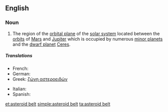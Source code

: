 ==English==
{{wikipedia}}

===Noun===
{{en-noun|sg=[[asteroid]] [[belt]]}}

# {{astronomy}} The region of the [[orbital plane]] of the [[solar system]] located between the [[orbit]]s of [[Mars]] and [[Jupiter]] which is occupied by numerous [[minor planet]]s and the [[dwarf planet]] [[Ceres]].

=====Translations=====
{{trans-top|region of the solar system}}
* French: {{t|fr|ceinture d'astéroïdes|f}}
* German: {{t|de|Asteroidengürtel|m}}
* Greek: [[ζώνη αστεροειδών]] {{n}}
{{trans-mid}}
* Italian: {{t|it|fascia degli asteroidi|f}}
* Spanish: {{t|es|cinturón de asteroides|m}}
{{trans-bottom}}

[[et:asteroid belt]]
[[simple:asteroid belt]]
[[ta:asteroid belt]]